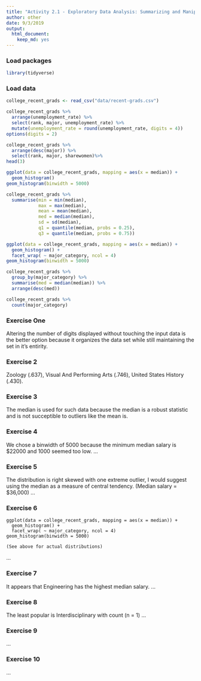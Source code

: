 ```yaml
---
title: "Activity 2.1 - Exploratory Data Analysis: Summarizing and Manipulating"
author: other
date: 9/3/2019
output: 
  html_document: 
    keep_md: yes
---
```


### Load packages

```r
library(tidyverse) 
```

### Load data

```r
college_recent_grads <- read_csv("data/recent-grads.csv") 

college_recent_grads %>%
  arrange(unemployment_rate) %>%
  select(rank, major, unemployment_rate) %>%
  mutate(unemployment_rate = round(unemployment_rate, digits = 4))
options(digits = 2)

college_recent_grads %>%
  arrange(desc(major)) %>%
  select(rank, major, sharewomen)%>%
head(3)

ggplot(data = college_recent_grads, mapping = aes(x = median)) +
  geom_histogram()
geom_histogram(binwidth = 5000)

college_recent_grads %>%
  summarise(min = min(median), 
            max = max(median),
            mean = mean(median),
            med = median(median),
            sd = sd(median), 
            q1 = quantile(median, probs = 0.25),
            q3 = quantile(median, probs = 0.75))

ggplot(data = college_recent_grads, mapping = aes(x = median)) +
  geom_histogram() +
  facet_wrap( ~ major_category, ncol = 4)
geom_histogram(binwidth = 5000)

college_recent_grads %>%
  group_by(major_category) %>%
  summarise(med = median(median)) %>%
  arrange(desc(med))

college_recent_grads %>%
  count(major_category)

```


### Exercise One

Altering the number of digits displayed without touching the input data is the better option because it organizes the data set while still maintaining the set in it's entirity.

### Exercise 2

Zoology (.637), Visual And Performing Arts (.746), United States History (.430).

### Exercise 3

The median is used for such data because the median is a robust statistic and is not succeptible to outliers like the mean is.


### Exercise 4
We chose a binwidth of 5000 because the minimum median salary is $22000 and 1000 seemed too low.
...

### Exercise 5
The distribution is right skewed with one extreme outlier, I would suggest using the median as a measure of central tendency. (Median salary = $36,000)
...

### Exercise 6
```
ggplot(data = college_recent_grads, mapping = aes(x = median)) +
  geom_histogram() +
  facet_wrap( ~ major_category, ncol = 4)
geom_histogram(binwidth = 5000)

(See above for actual distributions)
```
...

### Exercise 7
It appears that Engineering has the highest median salary.
...

### Exercise 8
The least popular is Interdisciplinary with count (n = 1)
...

### Exercise 9

...

### Exercise 10

...
